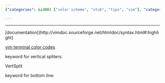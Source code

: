 ```yaml
---
{"categories": &id001 ["color scheme", "stub", "tips", "vim"], "category": "Text Editors", "date": "2022-07-24 17:17:40", "description": "This text provides a guide on how to create a personalized color scheme for Vim, a widely-used text editor. It offers recommendations on utilizing documentation resources for syntax highlighting and also includes details about terminal color codes and keywords specific to vertical splitters and the bottom line in Vim.", "tags": *id001, "title": "Vim Custom color scheme"}

---
```


------

[documentation[(http://vimdoc.sourceforge.net/htmldoc/syntax.html#:highlight)

[vim terminal color codes](https://www.ditig.com/256-colors-cheat-sheet)

keyword for vertical spliters:

VertSplit

keyword for bottom line:

